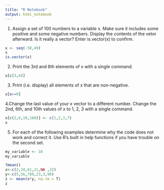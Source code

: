 ```yaml
---
title: "R Notebook"
output: html_notebook
---
```


1. Assign a set of 100 numbers to a variable x. Make sure it includes some positive and some negative numbers. Display the contents of the vetor afterward. Is it really a vector? Enter is.vector(x) to confirm.

```r
x <- seq(-50,49)
x
is.vector(x)
```

2. Print the 3rd and 6th elements of x with a single command.

```r
x[c(3,6)]
```

3. Print (i.e. display) all elements of x that are non-negative.

```r
x[x>=0]
```

4.Change the last value of your x vector to a different number. Change the 2nd, 6th, and 10th values of x to 1, 2, 3 with a single command.
    
```r
x[c(2,6,10,100)] <- c(1,2,3,7)
x
```

5. For each of the following examples determine why the code does not work and correct it. Use R's built in help functions if you have trouble on the second set.
```r
my_variable <- 10
my_varıable
```

```r
?mean()
x<-c(2,34,61,21,NA ,32)
y<-c(5,56,789,23,3,90)
z <- mean(x*y, na.rm = T)
z
```
